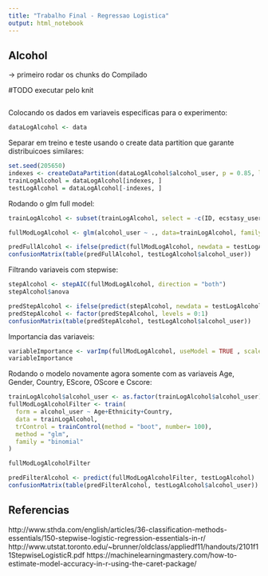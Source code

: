 ```yaml
---
title: "Trabalho Final - Regressao Logistica"
output: html_notebook
---
```



## Alcohol

-> primeiro rodar os chunks do Compilado

#TODO executar pelo knit
```r

```


Colocando os dados em variaveis especificas para o experimento:

```r
dataLogAlcohol <- data
```

Separar em treino e teste usando o create data partition que garante distribuicoes similares:

```r
set.seed(205650)
indexes <- createDataPartition(dataLogAlcohol$alcohol_user, p = 0.85, list = FALSE)
trainLogAlcohol = dataLogAlcohol[indexes, ]
testLogAlcohol = dataLogAlcohol[-indexes, ]
```

Rodando o glm full model:
```r
trainLogAlcohol <- subset(trainLogAlcohol, select = -c(ID, ecstasy_user, cannabis_user, stimulating_user))

fullModLogAlcohol <- glm(alcohol_user ~ ., data=trainLogAlcohol, family = "binomial")

predFullAlcohol <- ifelse(predict(fullModLogAlcohol, newdata = testLogAlcohol) >= 0.5, 1, 0)
confusionMatrix(table(predFullAlcohol, testLogAlcohol$alcohol_user))

```


Filtrando variaveis com stepwise: 

```r
stepAlcohol <- stepAIC(fullModLogAlcohol, direction = "both")
stepAlcohol$anova

predStepAlcohol <- ifelse(predict(stepAlcohol, newdata = testLogAlcohol) >= 0.5, 1, 0)
predStepAlcohol <- factor(predStepAlcohol, levels = 0:1)
confusionMatrix(table(predStepAlcohol, testLogAlcohol$alcohol_user))

```


Importancia das variaveis: 
```r
variableImportance <- varImp(fullModLogAlcohol, useModel = TRUE , scale = FALSE)
variableImportance
```

Rodando o modelo novamente agora somente com as variaveis Age, Gender, Country, EScore, OScore e Cscore:
```r
trainLogAlcohol$alcohol_user <- as.factor(trainLogAlcohol$alcohol_user)
fullModLogAlcoholFilter <- train(
  form = alcohol_user ~ Age+Ethnicity+Country,
  data = trainLogAlcohol,
  trControl = trainControl(method = "boot", number= 100),
  method = "glm",
  family = "binomial"
)

fullModLogAlcoholFilter
```



```r
predFilterAlcohol <- predict(fullModLogAlcoholFilter, testLogAlcohol)
confusionMatrix(table(predFilterAlcohol, testLogAlcohol$alcohol_user))
```


## Referencias
http://www.sthda.com/english/articles/36-classification-methods-essentials/150-stepwise-logistic-regression-essentials-in-r/
http://www.utstat.toronto.edu/~brunner/oldclass/appliedf11/handouts/2101f11StepwiseLogisticR.pdf
https://machinelearningmastery.com/how-to-estimate-model-accuracy-in-r-using-the-caret-package/